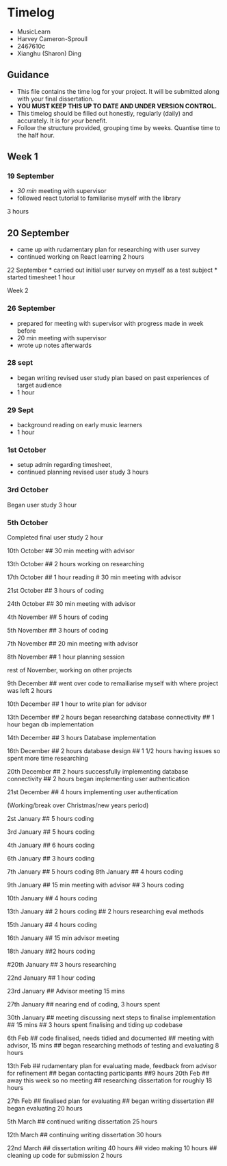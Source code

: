 # Timelog

* MusicLearn
* Harvey Cameron-Sproull
* 2467610c
* Xianghu (Sharon) Ding

## Guidance

* This file contains the time log for your project. It will be submitted along with your final dissertation.
* **YOU MUST KEEP THIS UP TO DATE AND UNDER VERSION CONTROL.**
* This timelog should be filled out honestly, regularly (daily) and accurately. It is for *your* benefit.
* Follow the structure provided, grouping time by weeks.  Quantise time to the half hour.

## Week 1

### 19 September
* *30 min* meeting with supervisor
* followed react tutorial to familiarise myself with the library

3 hours

## 20 September


* came up with rudamentary plan for researching with user survey
* continued working on React learning
2 hours

22 September
* carried out initial user survey on myself as a test subject
* started timesheet
1 hour

Week 2

### 26 September
* prepared for meeting with supervisor with progress made in week before
* 20 min meeting with supervisor
* wrote up notes afterwards

### 28 sept
* began writing revised user study plan based on past experiences of target audience
* 1 hour

### 29 Sept
* background reading on early music learners
* 1 hour

### 1st October
* setup admin regarding timesheet, 
* continued planning revised user study
3 hours

### 3rd October
Began user study
3 hour

### 5th October 
Completed final user study
 2 hour

10th October
## 30 min meeting with advisor

13th October
## 2 hours working on researching

17th October
## 1 hour reading
# 30 min meeting with advisor

21st October
## 3 hours of coding

24th October
## 30 min meeting with advisor

4th November
## 5 hours of coding

5th November
## 3 hours of coding

7th November
## 20 min meeting with advisor

8th November
## 1 hour planning session

rest of November, working on other projects

9th December
## went over code to remailiarise myself with where project was left 2 hours

10th December
## 1 hour to write plan for advisor

13th December
## 2 hours began researching database connectivity 
## 1 hour began db implementation 

14th December
## 3 hours Database implementation

16th December
## 2 hours database design
## 1 1/2 hours having issues so spent more time researching

20th December
## 2 hours successfully implementing database connectivity
## 2 hours began implementing user authentication

21st December
## 4 hours implementing user authentication

(Working/break over Christmas/new years period)

2st January
## 5 hours coding

3rd January
## 5 hours coding

4th January
## 6 hours coding

6th January
## 3 hours coding

7th January
## 5 hours coding
8th January
## 4 hours coding

9th January
## 15 min meeting with advisor
## 3 hours coding

10th January
## 4 hours coding

13th January
## 2 hours coding
## 2 hours researching eval methods

15th January
## 4 hours coding

16th January
## 15 min advisor meeting

18th January
##2 hours coding

#20th January
## 3 hours researching

22nd January
## 1 hour coding

23rd January
## Advisor meeting 15 mins

27th January
## nearing end of coding, 3 hours spent

30th January
## meeting discussing next steps to finalise implementation
## 15 mins
## 3 hours spent finalising and tiding up codebase

6th Feb
## code finalised, needs tidied and documented
## meeting with advisor, 15 mins
## began researching methods of testing and evaluating
8 hours

13th Feb
## rudamentary plan for evaluating made, feedback from advisor for refinement
## began contacting participants
##9 hours
20th Feb
## away this week so no meeting
## researching dissertation for roughly 18 hours

27th Feb
## finalised plan for evaluating
## began writing dissertation
## began evaluating
20 hours

5th March
## continued writing dissertation
25 hours

12th March
## continuing writing dissertation
30 hours

22nd March
## dissertation writing 40 hours
## video making 10 hours
## cleaning up code for submission 2 hours